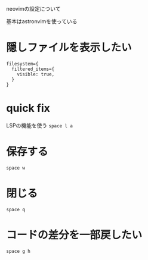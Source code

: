 neovimの設定について

基本はastronvimを使っている

# 隠しファイルを表示したい

```lua:title=neo-tree
filesystem={
  filtered_items={
    visible: true,
  }
}
```

# quick fix
LSPの機能を使う
`space l a`

# 保存する
`space w`

# 閉じる
`space q`

# コードの差分を一部戻したい
`space g h`
